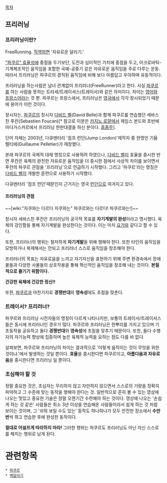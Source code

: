 [[목차]]

{{{#!html
<embed src="http://www.youtube.com/v/fnWx0PKl6mo&hl=en_US&feature=player_embedded&version=3" type="application/x-shockwave-flash" allowfullscreen="true" allowScriptAccess="always" width="480" height="385"></embed>
}}}

== 프리러닝 ==
=== 프리러닝이란? ===

FreeRunning. [[직역]]하면 '자유로운 달리기.'

[["파쿠르" 효율성]]에 중점을 두기보단, 도전과 심미적인 가치에 중점을 두고, 아크로바틱-기계체조적인 움직임을 포함한 곡예-공중기 같은 자유로운 움직임을 주로 다루는 운동. 따라서 프리러닝은 파쿠르의 경직된 움직임에 비해 보다 아름답고 우아하며 유동적이다.

프리러닝을 하는사람은 남녀 관계없이 프리러너(FreeRunner)라고 한다. 사실 [[파쿠르]]를 하는 사람을 뜻하는 트라세/트레이셔스(트레이서)와 같은 의미이다. 차이는 [[영어]]와 [[프랑스어]]라는 것 뿐. 파쿠르는 프랑스에서, 프리러닝은 [[영국]]에서 각각 창시되었기 때문에 용어가 이런 것이다.

창시자는, [[파쿠르]]의 창시자 [[다비드 벨]](David Belle)과 함께 파쿠르를 연습했던 세바스찬 푸칸(Sebastien Foucan)[* 참고로 이분은 [[카지노 로얄]]에서 제임스 본드와 초반에 마다가스카르에서 프리러닝 한판대결을 하신 분이다. [[흠좀무]]].

단어 자체는 2003년, 다큐멘터리 '점프 런던(Jump London)'제작자 중 한명인 기욤 펠티에(Guillaume Pelletier)가 제창했다.

본래 파쿠르의 국제적 대체 명칭으로 사용하려 하였으나, [[다비드 벨]]이 효율을 중시한 반면 푸칸은 육체의 완전한 자유로운 움직임을 더 중시한 점에서 사상적 차이를 보이면서 푸칸의 파쿠르 관점을 '프리러닝'으로 언급하기 시작했다. 그리고 '파쿠르'라는 명칭은 [[다비드 벨]]이 개발한 훈련으로 사용하기 시작했다.

다큐멘터리 '점프 런던'때문인지 근거지는 영국 [[런던]]으로 여겨지고 있다.

==== 프리러닝의 관점 ====

~~[wiki:"자쿠와는 다르다 자쿠와는" 파쿠르와는 다르다! 파쿠르와는!]~~

창시자 세바스찬 푸칸은 프리러닝의 궁극적 목표를 '''자기계발의 완성'''이라고 명시했다. 육체의 강인함을 통해 자기계발을 완성한다는 것이다. 이는 마치 [[요가]]와 같다고 할 수 있다.

또한, 프리러너의 행위는 철저하게 '''자기계발'''을 위해 행해야 한다. 또한 타인의 움직임을 모방하거나 복제해서는 안되고 프리러너 스스로 움직임을 창조해야 한다.

프리러너의 목표는 자유로움을 느끼고 자기자신을 표현하기 위해 주변 환경속에서 장애물들과 다양한 사물들의 상호작용을 통해 혁신적인 움직임을 창조해 내는 것이다. '''본질적으로 즐기기 위함이다.'''

'''건강한 육체에 건강한 정신!!'''

또한, [[파쿠르]]과 마찬가지로 '''경쟁반대'''와 '''영속성'''에도 초점을 맞춘다.
 


=== 트레이서? 프리러너? ===

파쿠르와 프리러닝 시전자들의 명칭이 다르게 나타나지만, 보통의 트레이서/트레이셔스들은 동시에 프리러너인 경우가 많다. 파쿠르와 프리러닝은 한뿌리를 가지고 있으며 기초동작을 공유하고 둘다 '''경쟁반대'''와 '''영속성'''에 초점을 맞추기 때문이다. 또한, 둘다 수행자의 자기능력 향상에 집중하며 높은 육체적 능력을 요하는 점도 다를 바 없다.

살펴보면, 파쿠르와 프리러닝의 차이는 결과적으로 '이렇게 움직이는 것이 무엇을 위한 것이냐.'에서 발생하는 것일 뿐이다. '''효율'''을 중시한다면 파쿠르이고, '''아름다움과 자유로움'''을 중시한다면 프리러닝 일 뿐이다. 

=== 조심해야 할 것 ===

정말 중요한 것은, 초심자는 무리하지 않고 자만하지 않으면서 스스로의 기량을 정확히 파악하고 그 수준에 맞는 동작을 행해야 한다는 것. 일반적으로 흔히 볼 수 있는 영상에 나오는 멋있고 중요한 기술은 정말 오랜기간 수련해야 하는 것이다. 영상에 나오는 '손쉽게 하는 것 같은' 사람들은 최소 3년 이상을 연습해온 사람들이라서 쉽게 하는 것 처럼 보이는 것이며, 그 '쉬워 보일 수도 있는' 동작도 하나하나가 모두 안전한 장소에서 '''수만번'''씩 뛰고 연습한 후에 완성한 동작이다.

'''절대로 어설프게 따라하지 마라!''' 그러한 행위는 파쿠르도 프리러닝도 아닌 자신 스스로를 해치는 행위로 남게 된다.

= 관련항목 =
 * [[파쿠르]]
 * [[벽달리기]]
